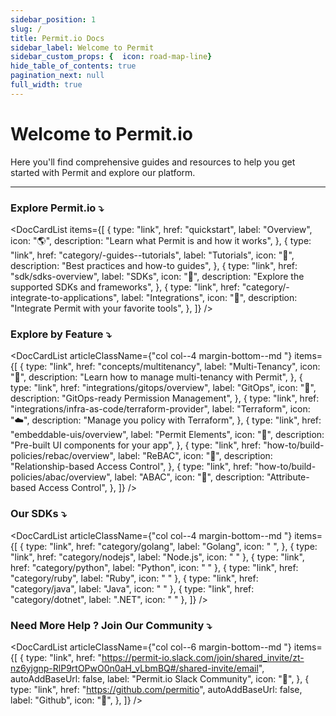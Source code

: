 ```yaml
---
sidebar_position: 1
slug: /
title: Permit.io Docs
sidebar_label: Welcome to Permit
sidebar_custom_props: {  icon: road-map-line}
hide_table_of_contents: true
pagination_next: null
full_width: true
---
```



# Welcome to Permit.io

Here you'll find comprehensive guides and resources to help you get started with Permit and explore our platform.

<hr />

### Explore Permit.io ⤵

<DocCardList
  items={[
    {
      type: "link",
      href: "quickstart",
      label: "Overview",
      icon: "🌎",
      description: "Learn what Permit is and how it works",
    },
    {
      type: "link",
      href: "category/-guides--tutorials",
      label: "Tutorials",
      icon: "📖",
      description: "Best practices and how-to guides",
    },
    {
      type: "link",
      href: "sdk/sdks-overview",
      label: "SDKs",
      icon: "🔩",
      description: "Explore the supported SDKs and frameworks",
    },
    {
      type: "link",
      href: "category/-integrate-to-applications",
      label: "Integrations",
      icon: "🧰",
      description: "Integrate Permit with your favorite tools",
    },
  ]}
/>

### Explore by Feature ⤵

<DocCardList
  articleClassName={"col col--4 margin-bottom--md "}
  items={[
    {
      type: "link",
      href: "concepts/multitenancy",
      label: "Multi-Tenancy",
      icon: "🏢",
      description: "Learn how to manage multi-tenancy with Permit",
    },
    {
      type: "link",
      href: "integrations/gitops/overview",
      label: "GitOps",
      icon: "🔄",
      description: "GitOps-ready Permission Management",
    },
    {
      type: "link",
      href: "integrations/infra-as-code/terraform-provider",
      label: "Terraform",
      icon: "☁️",
      description: "Manage you policy with Terraform",
    },
    {
      type: "link",
      href: "embeddable-uis/overview",
      label: "Permit Elements",
      icon: "🎨",
      description: "Pre-built UI components for your app",
    },
    {
      type: "link",
      href: "how-to/build-policies/rebac/overview",
      label: "ReBAC",
      icon: "🌴",
      description: "Relationship-based Access Control",
    },
    {
      type: "link",
      href: "how-to/build-policies/abac/overview",
      label: "ABAC",
      icon: "🔖",
      description: "Attribute-based Access Control",
    },
  ]}
/>

### Our SDKs ⤵

<DocCardList
  articleClassName={"col col--4 margin-bottom--md "}
  items={[
    {
      type: "link",
      href: "category/golang",
      label: "Golang",
      icon: " ",
    },
    { type: "link", href: "category/nodejs", label: "Node.js", icon: " " },
    { type: "link", href: "category/python", label: "Python", icon: " " },
    { type: "link", href: "category/ruby", label: "Ruby", icon: " " },
    { type: "link", href: "category/java", label: "Java", icon: " " },
    { type: "link", href: "category/dotnet", label: ".NET", icon: " " },
  ]}
/>

### Need More Help ? Join Our Community ⤵

<DocCardList
  articleClassName={"col col--6 margin-bottom--md "}
  items={[
    {
      type: "link",
      href: "https://permit-io.slack.com/join/shared_invite/zt-nz6yjgnp-RlP9rtOPwO0n0aH_vLbmBQ#/shared-invite/email",
      autoAddBaseUrl: false,
      label: "Permit.io Slack Community",
      icon: "👥",
    },
    {
      type: "link",
      href: "https://github.com/permitio",
      autoAddBaseUrl: false,
      label: "Github",
      icon: "🐙",
    },
  ]}
/>
